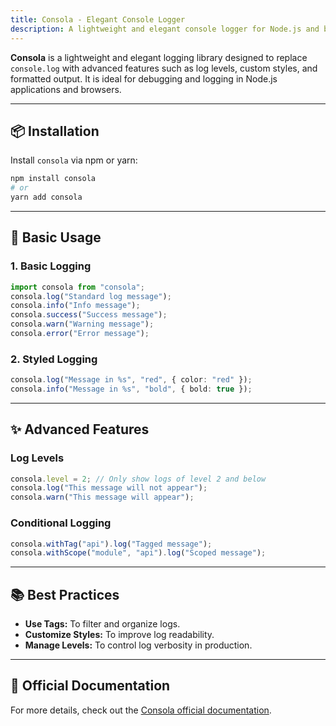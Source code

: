 ```yaml
---
title: Consola - Elegant Console Logger
description: A lightweight and elegant console logger for Node.js and browsers.
---
```


**Consola** is a lightweight and elegant logging library designed to replace `console.log` with advanced features such as log levels, custom styles, and formatted output. It is ideal for debugging and logging in Node.js applications and browsers.

---

## 📦 Installation
Install `consola` via npm or yarn:
```bash
npm install consola
# or
yarn add consola
```

---

## 🔧 Basic Usage

### 1. Basic Logging
```typescript
import consola from "consola";
consola.log("Standard log message");
consola.info("Info message");
consola.success("Success message");
consola.warn("Warning message");
consola.error("Error message");
```

### 2. Styled Logging
```typescript
consola.log("Message in %s", "red", { color: "red" });
consola.info("Message in %s", "bold", { bold: true });
```

---

## ✨ Advanced Features

### Log Levels
```typescript
consola.level = 2; // Only show logs of level 2 and below
consola.log("This message will not appear");
consola.warn("This message will appear");
```

### Conditional Logging
```typescript
consola.withTag("api").log("Tagged message");
consola.withScope("module", "api").log("Scoped message");
```

---

## 📚 Best Practices
- **Use Tags:** To filter and organize logs.
- **Customize Styles:** To improve log readability.
- **Manage Levels:** To control log verbosity in production.

---

## 📖 Official Documentation
For more details, check out the [Consola official documentation](https://github.com/unjs/consola).